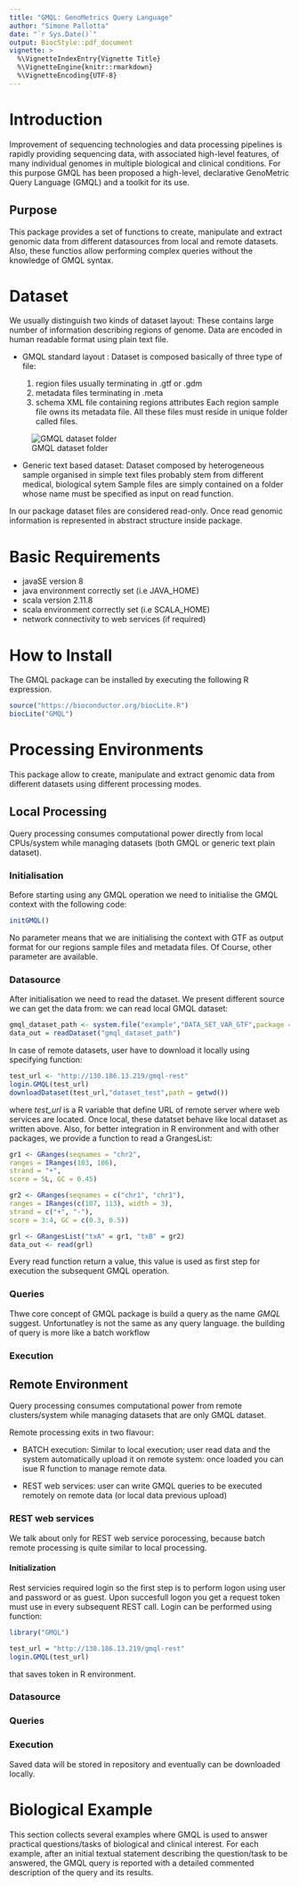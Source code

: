 ```yaml
---
title: "GMQL: GenoMetrics Query Language"
author: "Simone Pallotta"
date: "`r Sys.Date()`"
output: BiocStyle::pdf_document
vignette: >
  %\VignetteIndexEntry{Vignette Title}
  %\VignetteEngine{knitr::rmarkdown}
  %\VignetteEncoding{UTF-8}
---
```


# Introduction

Improvement of sequencing technologies and data processing pipelines is rapidly providing sequencing data, with associated high-level features, of many individual genomes in multiple biological and clinical conditions.\newline
For this purpose GMQL has been proposed a high-level, declarative GenoMetric Query Language (GMQL) and a toolkit for its use.

## Purpose

This package provides a set of functions to create, manipulate and extract genomic data from different datasources from local and remote datasets.\newline
Also, these functios allow performing complex queries without the knowledge of GMQL syntax.

# Dataset

We usually distinguish two kinds of dataset layout:\newline
These contains large number of information describing regions of genome.\newline
Data are encoded in human readable format using plain text file.

- GMQL standard layout :\newline\newline
  Dataset is composed basically of three type of file:
  
	1) region files usually terminating in .gtf or .gdm
	2) metadata files terminating in .meta
	3) schema XML file containing regions attributes
\newline\newline
	Each region sample file owns its metadata file.
	All these files must reside in unique folder called files.
	
![GMQL dataset folder](../inst/doc/fig/dataset_gmql.png)
	
- Generic text based dataset:\newline\newline
  Dataset composed by heterogeneous sample organised in simple text files probably 
	stem from different medical, biological sytem
	Sample files are simply contained on a folder whose name must be 
	specified as input on read function.
	\newline

In our package dataset files are considered read-only.
Once read genomic information is represented in abstract structure inside 
package.


# Basic Requirements
	
- javaSE version 8 
- java environment correctly set (i.e JAVA_HOME)
- scala version 2.11.8
- scala environment correctly set (i.e SCALA_HOME)
- network connectivity to web services (if required)
	
# How to Install
	
The GMQL package can be installed by executing the following R expression.
```r
source("https://bioconductor.org/biocLite.R")
biocLite("GMQL")
```
  
# Processing Environments

This package allow to create, manipulate and extract genomic data from 
different datasets using different processing modes.

## Local Processing

Query processing consumes computational power directly from local CPUs/system while
managing datasets (both GMQL or generic text plain dataset).

### Initialisation 

Before starting using any GMQL operation we need to initialise the GMQL context 
with the following code:
```r
initGMQL()
```
No parameter means that we are initialising the context with GTF as output format for
our regions sample files and metadata files.
Of Course, other parameter are available. 

### Datasource

After initialisation we need to read the dataset.
We present different source we can get the data from: \newline
we can read local GMQL dataset:
```r
gmql_dataset_path <- system.file("example","DATA_SET_VAR_GTF",package = "GMQL")
data_out = readDataset("gmql_dataset_path")
```
In case of remote datasets, user have to download it locally using 
specifying function:
```r
test_url <- "http://130.186.13.219/gmql-rest"
login.GMQL(test_url)
downloadDataset(test_url,"dataset_test",path = getwd())
```
where *test_url* is a R variable that define URL of remote server where 
web services are located.\newline
Once local, these datatset behave like local dataset as written above.
\newline
Also, for better integration in R environment and with other packages, we provide a function
to read a GrangesList:
```r
gr1 <- GRanges(seqnames = "chr2",
ranges = IRanges(103, 106),
strand = "+",
score = 5L, GC = 0.45)

gr2 <- GRanges(seqnames = c("chr1", "chr1"),
ranges = IRanges(c(107, 113), width = 3),
strand = c("+", "-"),
score = 3:4, GC = c(0.3, 0.5))

grl <- GRangesList("txA" = gr1, "txB" = gr2)
data_out <- read(grl)
```
Every read function return a value, this value is used as first step 
for execution the subsequent GMQL operation.

### Queries

Thwe core concept of GMQL package is build a query as the  name *GMQL* suggest.
Unfortunatley is not the same as any query language.
the building of query is more like a batch workflow

### Execution

## Remote Environment

Query processing consumes computational power from remote clusters/system while
managing datasets that are only GMQL dataset.\newline

Remote processing exits in two flavour:\newline

- BATCH execution: \newline
  Similar to local execution; user read data and the system automatically upload it on remote 
  system: once loaded you can isue R function to manage remote data.\newline

- REST web services: \newline
  user can write GMQL queries to be executed remotely on remote data (or local data previous upload)

### REST web services

We talk about only for REST web service porocessing, because batch remote processing is
quite similar to local processing.

#### Initialization

Rest servicies required login so the first step is to perform logon
using user and password or as guest.
Upon succesfull logon you get a request token must use in every subsequent REST call.
Login can be performed using function:
```r
library("GMQL")

test_url = "http://130.186.13.219/gmql-rest"
login.GMQL(test_url)
```
that saves token in R environment.\newline

### Datasource

### Queries

### Execution

Saved data will be stored in repository and eventually can be downloaded locally.


# Biological Example

This section collects several examples where GMQL is used to answer practical questions/tasks of biological and clinical interest.
For each example, after an initial textual statement describing the question/task to be answered, 
the GMQL query is reported with a detailed commented description of the query and its results.



